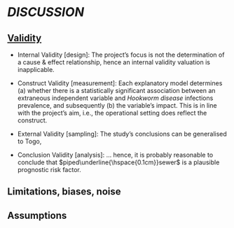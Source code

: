 
# *DISCUSSION* \label{chapter:discussion}

## [Validity](https://conjointly.com/kb/conclusion-validity/)

* Internal Validity [design]: The project's focus is not the determination of a cause & effect relationship, hence an internal validity valuation is inapplicable.

* Construct Validity [measurement]: Each explanatory model determines (a) whether there is a statistically significant association between an extraneous independent variable and *Hookworm disease* infections prevalence, and subsequently (b) the variable's impact.  This is in line with the project's aim, i.e., the operational setting does reflect the construct.

* External Validity [sampling]: The study's conclusions can be generalised to Togo,

* Conclusion Validity [analysis]: ...  hence, it is probably reasonable to conclude that $piped\underline{\hspace{0.1cm}}sewer$ is a plausible prognostic risk factor.


## Limitations, biases, noise


## Assumptions

